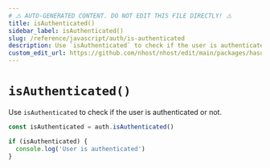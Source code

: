 ```yaml
---
# ⚠️ AUTO-GENERATED CONTENT. DO NOT EDIT THIS FILE DIRECTLY! ⚠️
title: isAuthenticated()
sidebar_label: isAuthenticated()
slug: /reference/javascript/auth/is-authenticated
description: Use `isAuthenticated` to check if the user is authenticated or not.
custom_edit_url: https://github.com/nhost/nhost/edit/main/packages/hasura-auth-js/src/hasura-auth-client.ts#L448
---
```


# `isAuthenticated()`

Use `isAuthenticated` to check if the user is authenticated or not.

```ts
const isAuthenticated = auth.isAuthenticated()

if (isAuthenticated) {
  console.log('User is authenticated')
}
```
